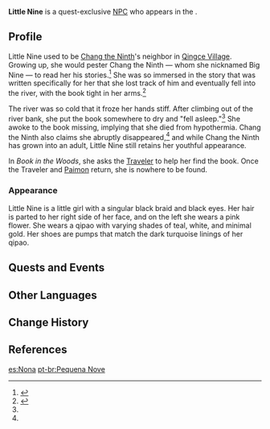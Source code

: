 {{Character Infobox
|type             = Quest NPC
|deceased         = Past
|image            = NPC Little Nine.png
|region           = Liyue
|location         = Liyue
}}
'''Little Nine''' is a quest-exclusive [[NPC]] who appears in the {{Quest|Book in the Woods}}.

==Profile==
Little Nine used to be [[Chang the Ninth]]'s neighbor in [[Qingce Village]]. Growing up, she would pester Chang the Ninth &mdash; whom she nicknamed Big Nine &mdash; to read her his stories.<ref name="FOTS">{{Ref/Quest|For Old Time's Sake}}</ref>  She was so immersed in the story that was written specifically for her that she lost track of him and eventually fell into the river, with the book tight in her arms.<ref name="BitW">{{Ref/Quest|Book in the Woods}}</ref>

The river was so cold that it froze her hands stiff. After climbing out of the river bank, she put the book somewhere to dry and "fell asleep."<ref name="BitW" /> She awoke to the book missing, implying that she died from hypothermia. Chang the Ninth also claims she abruptly disappeared,<ref name="FOTS" /> and while Chang the Ninth has grown into an adult, Little Nine still retains her youthful appearance.

In ''Book in the Woods'', she asks the [[Traveler]] to help her find the book. Once the Traveler and [[Paimon]] return, she is nowhere to be found.

===Appearance===
Little Nine is a little girl with a singular black braid and black eyes. Her hair is parted to her right side of her face, and on the left she wears a pink flower. She wears a qipao with varying shades of teal, white, and minimal gold. Her shoes are pumps that match the dark turquoise linings of her qipao.

==Quests and Events==
{{Quests and Events}}

==Other Languages==
{{Other Languages
|default_hidden = 1
|en      = Little Nine
|zhs     = 小九九
|zhs_rm  = Xiǎo Jiǔjiǔ
|zht     = 小九九
|zht_rm  = Xiǎo Jiǔjiǔ
|ja      = 九
|ja_rm   = Kyuu
|ko      = 구구
|es      = Nona
|fr      = Petite Neuf
|ru      = Девяточка
|th      = น้องเก้า
|th_rm   = Nong Kao
|vi      = Bé Cửu
|de      = Kleine Neun
|id      = Little Nine
|pt      = Pequena Nove
|tr      = Küçük Dokuz
|it      = Piccola Nove
}}

==Change History==
{{Change History|1.0}}

==References==
{{Reflist}}

[[es:Nona]]
[[pt-br:Pequena Nove]]